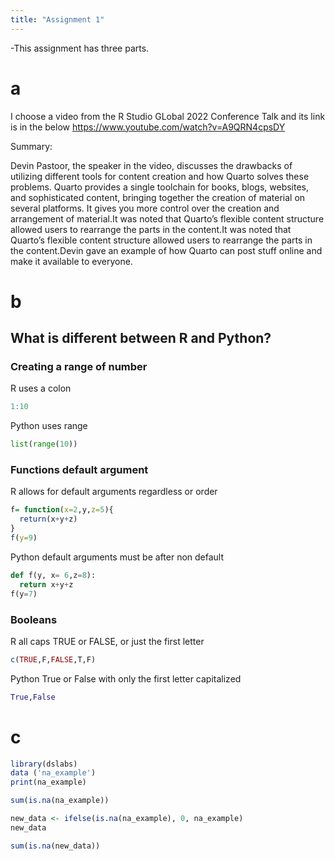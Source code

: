 ```yaml
---
title: "Assignment 1"
---
```



-This assignment has three parts.

#  a 

I choose a video from the R Studio GLobal 2022 Conference Talk and its link is in the below
<https://www.youtube.com/watch?v=A9QRN4cpsDY>

Summary:

Devin Pastoor, the speaker in the video, discusses the drawbacks of utilizing different tools for content creation and how Quarto solves these problems. Quarto provides a single toolchain for books, blogs, websites, and sophisticated content, bringing together the creation of material on several platforms. It gives you more control over the creation and arrangement of material.It was noted that Quarto's flexible content structure allowed users to rearrange the parts in the content.It was noted that Quarto's flexible content structure allowed users to rearrange the parts in the content.Devin gave an example of how Quarto can post stuff online and make it available to everyone.


# b
## What is different between R and Python?
### Creating a range of number

R uses a colon
```r
1:10
```
Python uses range
```python
list(range(10))
```
### Functions default argument
R allows for default arguments regardless or order
```r
f= function(x=2,y,z=5){
  return(x+y+z)
}
f(y=9)
```
Python default arguments must be after non default

```python
def f(y, x= 6,z=8):
  return x+y+z
f(y=7)
```
### Booleans

R all caps TRUE or FALSE, or just the first letter 
```r
c(TRUE,F,FALSE,T,F)
```
Python True or False with only the first letter capitalized

```python
True,False
```
# c

```r

library(dslabs)
data ('na_example')
print(na_example)

```
```r

sum(is.na(na_example))

```
```r

new_data <- ifelse(is.na(na_example), 0, na_example)
new_data
```
```r

sum(is.na(new_data))
```





